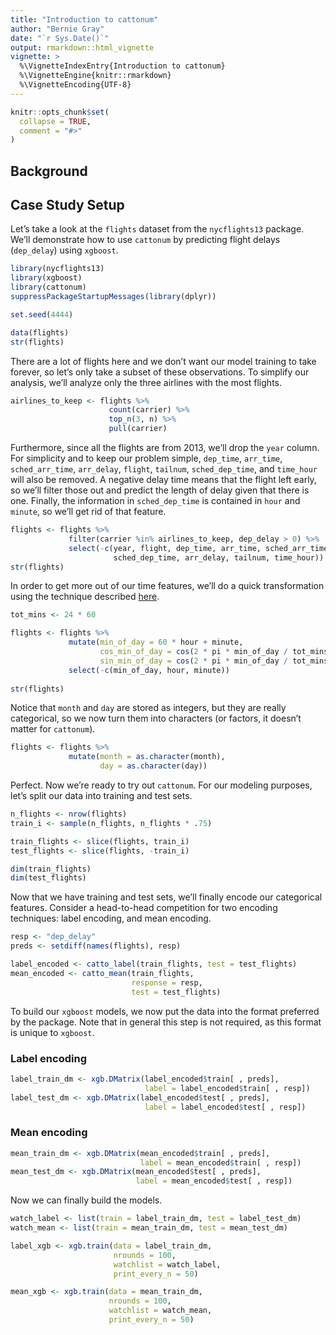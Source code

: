 ```yaml
---
title: "Introduction to cattonum"
author: "Bernie Gray"
date: "`r Sys.Date()`"
output: rmarkdown::html_vignette
vignette: >
  %\VignetteIndexEntry{Introduction to cattonum}
  %\VignetteEngine{knitr::rmarkdown}
  %\VignetteEncoding{UTF-8}
---
```


```r
knitr::opts_chunk$set(
  collapse = TRUE,
  comment = "#>"
)
```

## Background

## Case Study Setup

Let's take a look at the `flights` dataset from the `nycflights13` package.  We'll demonstrate how to use `cattonum` by predicting flight delays (`dep_delay`) using `xgboost`.

```r
library(nycflights13)
library(xgboost)
library(cattonum)
suppressPackageStartupMessages(library(dplyr))

set.seed(4444)

data(flights)
str(flights)
```

There are a lot of flights here and we don't want our model training to take forever, so let's only take a subset of these observations.  To simplify our analysis, we'll analyze only the three airlines with the most flights.

```r
airlines_to_keep <- flights %>%
                      count(carrier) %>%
                      top_n(3, n) %>%
                      pull(carrier)
```

Furthermore, since all the flights are from 2013, we'll drop the `year` column.  For simplicity and to keep our problem simple, `dep_time`, `arr_time`, `sched_arr_time`, `arr_delay`, `flight`, `tailnum`, `sched_dep_time`, and `time_hour` will also be removed.  A negative delay time means that the flight left early, so we'll filter those out and predict the length of delay given that there is one.  Finally, the information in `sched_dep_time` is contained in `hour` and `minute`, so we'll get rid of that feature.

```r
flights <- flights %>%
             filter(carrier %in% airlines_to_keep, dep_delay > 0) %>%
             select(-c(year, flight, dep_time, arr_time, sched_arr_time,
                       sched_dep_time, arr_delay, tailnum, time_hour))
str(flights)
```

In order to get more out of our time features, we'll do a quick transformation using the technique described [here](https://ianlondon.github.io/blog/encoding-cyclical-features-24hour-time/).

```r
tot_mins <- 24 * 60

flights <- flights %>%
             mutate(min_of_day = 60 * hour + minute,
                    cos_min_of_day = cos(2 * pi * min_of_day / tot_mins),
                    sin_min_of_day = cos(2 * pi * min_of_day / tot_mins)) %>%
             select(-c(min_of_day, hour, minute))
             
str(flights)
```

Notice that `month` and `day` are stored as integers, but they are really categorical, so we now turn them into characters (or factors, it doesn't matter for `cattonum`).

```r
flights <- flights %>%
             mutate(month = as.character(month),
                    day = as.character(day))
```

Perfect. Now we're ready to try out `cattonum`.  For our modeling purposes, let's split our data into training and test sets.

```r
n_flights <- nrow(flights)
train_i <- sample(n_flights, n_flights * .75)

train_flights <- slice(flights, train_i)
test_flights <- slice(flights, -train_i)

dim(train_flights)
dim(test_flights)
```

Now that we have training and test sets, we'll finally encode our categorical features.  Consider a head-to-head competition for two encoding techniques: label encoding, and mean encoding.

```r
resp <- "dep_delay"
preds <- setdiff(names(flights), resp)

label_encoded <- catto_label(train_flights, test = test_flights)
mean_encoded <- catto_mean(train_flights,
                           response = resp,
                           test = test_flights)
```

To build our `xgboost` models, we now put the data into the format preferred by the package.  Note that in general this step is not required, as this format is unique to `xgboost`.

### Label encoding

```r
label_train_dm <- xgb.DMatrix(label_encoded$train[ , preds],
                              label = label_encoded$train[ , resp])
label_test_dm <- xgb.DMatrix(label_encoded$test[ , preds],
                              label = label_encoded$test[ , resp])
```

### Mean encoding

```r
mean_train_dm <- xgb.DMatrix(mean_encoded$train[ , preds],
                             label = mean_encoded$train[ , resp])
mean_test_dm <- xgb.DMatrix(mean_encoded$test[ , preds],
                            label = mean_encoded$test[ , resp])
```

Now we can finally build the models.

```r
watch_label <- list(train = label_train_dm, test = label_test_dm)
watch_mean <- list(train = mean_train_dm, test = mean_test_dm)

label_xgb <- xgb.train(data = label_train_dm,
                       nrounds = 100,
                       watchlist = watch_label,
                       print_every_n = 50)

mean_xgb <- xgb.train(data = mean_train_dm,
                      nrounds = 100,
                      watchlist = watch_mean,
                      print_every_n = 50)
```